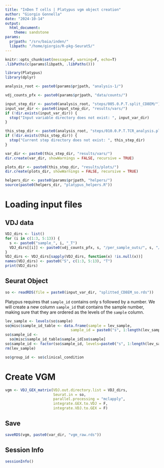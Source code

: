 ```yaml
---
title: "InDen T cells | Platypus vgm object creation"
author: "Giorgio Gonnella"
date: "2024-10-14"
output:
  html_document:
    theme: sandstone
params:
  prjpath: "/srv/baia/inden/"
  libpath: "/home/giorgio/R-pkg-Seurat5/"
---
```


```r
knitr::opts_chunk$set(message=F, warning=F, echo=T)
.libPaths(c(params$libpath, .libPaths()))

library(Platypus)
library(dplyr)

analysis_root <- paste0(params$prjpath, "analysis-1/")

vdj_counts_pfx <- paste0(params$prjpath, "data/counts/")

input_step_dir <- paste0(analysis_root, "steps/005.0.P.T.split_CD8EM/")
input_var_dir <- paste0(input_step_dir, "results/vars/")
if (!dir.exists(input_var_dir)) {
  stop("Input variable directory does not exist: ", input_var_dir)
}

this_step_dir <- paste0(analysis_root, "steps/010.0.P.T.TCR_analysis.platypus/")
if (!dir.exists(this_step_dir)) {
  stop("Current step directory does not exist: ", this_step_dir)
}

var_dir <- paste0(this_step_dir, "results/vars/")
dir.create(var_dir, showWarnings = FALSE, recursive = TRUE)

plots_dir <- paste0(this_step_dir, "results/plots/")
dir.create(plots_dir, showWarnings = FALSE, recursive = TRUE)

helpers_dir <- paste0(params$prjpath, "helpers/")
source(paste0(helpers_dir, "platypus_helpers.R"))
```

# Loading input files

## VDJ data

```r
VDJ_dirs <- list()
for (i in c(1:3, 5:13)) {
  s <- paste0("sample_", i, "_T")
  VDJ_dirs[[i]] <- paste0(vdj_counts_pfx, s, "/per_sample_outs/", s, "/vdj_t")
}
VDJ_dirs <- VDJ_dirs[sapply(VDJ_dirs, function(x) !is.null(x))]
names(VDJ_dirs) <- paste0("S", c(1:3, 5:13), "T")
print(VDJ_dirs)
```

## Seurat Object

```r
so <- readRDS(file = paste0(input_var_dir, "splitted_CD8EM_so.rds"))
```

Platypus requires that ``sample_id`` contains only s followed by a number.
We will create a new column ``sample_id`` that contains the sample number,
making sure that they are ordered as the levels of the ``sample`` column.

```r
lev_sample <- levels(so$sample)
so@misc$sample_id_table <- data.frame(sample = lev_sample,
                              sample_id = paste0("s", 1:length(lev_sample)))
so$sample_id <-
  so@misc$sample_id_table$sample_id[so$sample]
so$sample_id <- factor(so$sample_id, levels=paste0("s", 1:length(lev_sample)))
rm(lev_sample)
```

```r
so$group_id <- so$clinical_condition
```

# Create VGM

```r
vgm <- VDJ_GEX_matrix(VDJ.out.directory.list = VDJ_dirs,
                      Seurat.in = so,
                      parallel.processing = "mclapply",
                      integrate.GEX.to.VDJ = F,
                      integrate.VDJ.to.GEX = F)
```

## Save

```r
saveRDS(vgm, paste0(var_dir, "vgm_raw.rds"))
```

## Session Info

```r
sessionInfo()
```

